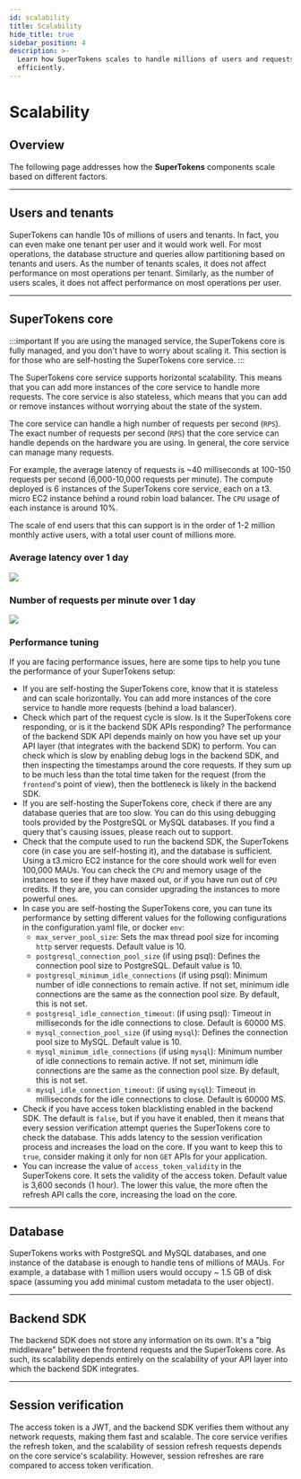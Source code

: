 ```yaml
---
id: scalability
title: Scalability
hide_title: true
sidebar_position: 4
description: >-
  Learn how SuperTokens scales to handle millions of users and requests
  efficiently.
---
```


# Scalability

## Overview

The following page addresses how the **SuperTokens** components scale based on different factors.

---

## Users and tenants 

SuperTokens can handle 10s of millions of users and tenants.
In fact, you can even make one tenant per user and it would work well.
For most operations, the database structure and queries allow partitioning based on tenants and users.
As the number of tenants scales, it does not affect performance on most operations per tenant. Similarly, as the number of users scales, it does not affect performance on most operations per user.

---

## SuperTokens core 

:::important
If you are using the managed service, the SuperTokens core is fully managed, and you don't have to worry about scaling it.
This section is for those who are self-hosting the SuperTokens core service.
:::

The SuperTokens core service supports horizontal scalability.
This means that you can add more instances of the core service to handle more requests.
The core service is also stateless, which means that you can add or remove instances without worrying about the state of the system.

The core service can handle a high number of requests per second (`RPS`).
The exact number of requests per second (`RPS`) that the core service can handle depends on the hardware you are using. In general, the core service can manage many requests.

For example, the average latency of requests is ~40 milliseconds at 100-150 requests per second (6,000-10,000 requests per minute).
The compute deployed is 6 instances of the SuperTokens core service, each on a t3.
micro EC2 instance behind a round robin load balancer. The `CPU` usage of each instance is around 10%.

The scale of end users that this can support is in the order of 1-2 million monthly active users, with a total user count of millions more.

### Average latency over 1 day

<img src="/img/avg-latency.png" />

### Number of requests per minute over 1 day

<img src="/img/rpm.png" />

### Performance tuning

If you are facing performance issues, here are some tips to help you tune the performance of your SuperTokens setup:
- If you are self-hosting the SuperTokens core, know that it is stateless and can scale horizontally. You can add more instances of the core service to handle more requests (behind a load balancer).
- Check which part of the request cycle is slow. Is it the SuperTokens core responding, or is it the backend SDK APIs responding? The performance of the backend SDK API depends mainly on how you have set up your API layer (that integrates with the backend SDK) to perform. You can check which is slow by enabling debug logs in the backend SDK, and then inspecting the timestamps around the core requests. If they sum up to be much less than the total time taken for the request (from the `frontend`'s point of view), then the bottleneck is likely in the backend SDK.
- If you are self-hosting the SuperTokens core, check if there are any database queries that are too slow. You can do this using debugging tools provided by the PostgreSQL or MySQL databases. If you find a query that's causing issues, please reach out to support.
- Check that the compute used to run the backend SDK, the SuperTokens core (in case you are self-hosting it), and the database is sufficient. Using a t3.micro EC2 instance for the core should work well for even 100,000 MAUs. You can check the `CPU` and memory usage of the instances to see if they have maxed out, or if you have run out of `CPU` credits. If they are, you can consider upgrading the instances to more powerful ones.
- In case you are self-hosting the SuperTokens core, you can tune its performance by setting different values for the following configurations in the configuration.yaml file, or docker `env`:
    - `max_server_pool_size`: Sets the max thread pool size for incoming `http` server requests. Default value is 10.
    - `postgresql_connection_pool_size` (if using psql): Defines the connection pool size to PostgreSQL. Default value is 10.
    - `postgresql_minimum_idle_connections` (if using psql): Minimum number of idle connections to remain active. If not set, minimum idle connections are the same as the connection pool size. By default, this is not set.
    - `postgresql_idle_connection_timeout`: (if using psql): Timeout in milliseconds for the idle connections to close. Default is 60000 MS.
    - `mysql_connection_pool_size` (if using `mysql`): Defines the connection pool size to MySQL. Default value is 10.
    - `mysql_minimum_idle_connections` (if using `mysql`): Minimum number of idle connections to remain active. If not set, minimum idle connections are the same as the connection pool size. By default, this is not set.
    - `mysql_idle_connection_timeout`: (if using `mysql`): Timeout in milliseconds for the idle connections to close. Default is 60000 MS.
- Check if you have access token blacklisting enabled in the backend SDK. The default is `false`, but if you have it enabled, then it means that every session verification attempt queries the SuperTokens core to check the database. This adds latency to the session verification process and increases the load on the core. If you want to keep this to `true`, consider making it only for non `GET` APIs for your application.
- You can increase the value of `access_token_validity` in the SuperTokens core. It sets the validity of the access token. Default value is 3,600 seconds (1 hour). The lower this value, the more often the refresh API calls the core, increasing the load on the core.

---

## Database 

SuperTokens works with PostgreSQL and MySQL databases, and one instance of the database is enough to handle tens of millions of MAUs.
For example, a database with 1 million users would occupy ~ 1.5 GB of disk space (assuming you add minimal custom metadata to the user object).

---

## Backend SDK

The backend SDK does not store any information on its own.
It's a "big middleware" between the frontend requests and the SuperTokens core.
As such, its scalability depends entirely on the scalability of your API layer into which the backend SDK integrates.

---

## Session verification 

The access token is a JWT, and the backend SDK verifies them without any network requests, making them fast and scalable.
The core service verifies the refresh token, and the scalability of session refresh requests depends on the core service's scalability. However, session refreshes are rare compared to access token verification.
